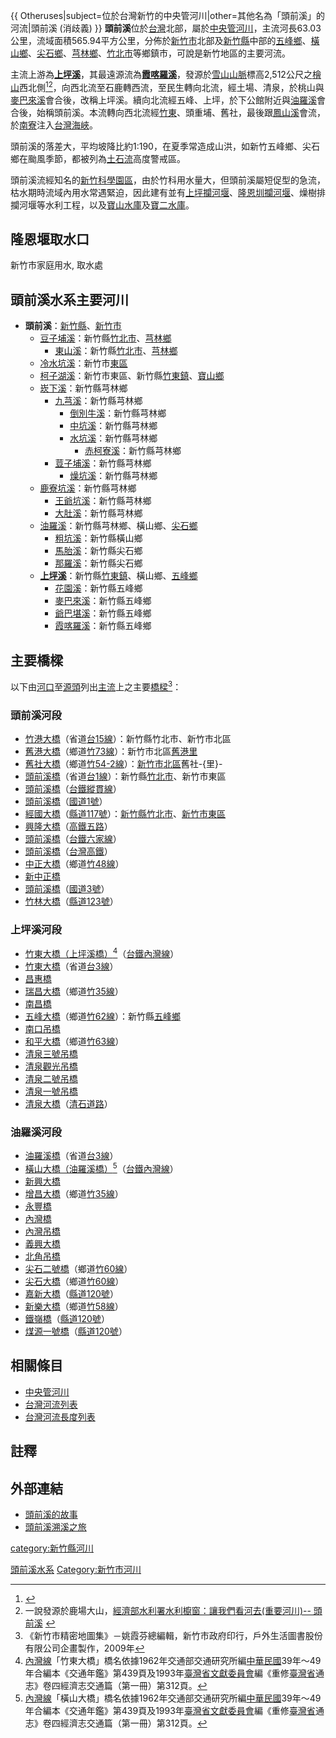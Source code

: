 {{ Otheruses|subject=位於台灣新竹的中央管河川|other=其他名為「頭前溪」的河流|頭前溪 (消歧義) }}
{{Infobox river
| river_name = 頭前溪
| image_name = 舊港大橋與白地橋.jpg
| image_size = 280px
| caption    = [[舊港大橋|舊港大橋]]與白地橋
| origin     = [[檜山_(新竹苗栗)|檜山]]<ref name="台灣山岳"/>
| mouth      = [[台灣海峽|台灣海峽]]（[[南寮|南寮]]）
| mouth_lat_d = 24
| mouth_lat_m = 51
| mouth_lat_s = 07
| mouth_lat_NS = N
| mouth_long_d = 120
| mouth_long_m = 55
| mouth_long_s = 48
| mouth_long_EW = E
| progression = 
| basin_countries = {{ROC}}
| location   = [[新竹縣|新竹縣]]，[[新竹市|新竹市]]
| length     = {{convert|63.03|km|0|}}
| elevation  = {{convert|2,512|m|0|}}
| mouth_elevation = {{convert|0|m|0|}}
| discharge  = {{convert|22|m3/s|0|}}
| watershed  = {{convert|565.94|km2|0|}}
| left_tribs = [[上坪溪|上坪溪]]
| right_tribs = [[油羅溪|油羅溪]]
}}
'''頭前溪'''位於[[台灣|台灣]]北部，屬於[[中央管河川|中央管河川]]，主流河長63.03公里，流域面積565.94平方公里，分佈於[[新竹市|新竹市]]北部及[[新竹縣|新竹縣]]中部的[[五峰鄉_(台灣)|五峰鄉]]、[[橫山鄉_(台灣)|橫山鄉]]、[[尖石鄉|尖石鄉]]、[[芎林鄉|芎林鄉]]、[[竹北市|竹北市]]等鄉鎮市，可說是新竹地區的主要河流。

主流上游為'''[[上坪溪|上坪溪]]'''，其最遠源流為'''[[霞喀羅溪|霞喀羅溪]]'''，發源於[[雪山山脈|雪山山脈]]標高2,512公尺之[[檜山_(新竹苗栗)|檜山]]西北側<ref name="台灣山岳">{{Cite web |url=http://www.twmount.com.tw/content/Content-Detail.aspx?seri=3819&issue=112 |title=〈蜿蜒切割＊湧動水勢力〉，《台灣山岳》，第112期  第64頁 |access-date=2016-06-15 |archive-date=2021-02-10 |archive-url=https://web.archive.org/web/20210210092358/http://www.twmount.com.tw/content/Content-Detail.aspx?seri=3819&issue=112 |dead-url=no }}</ref><ref>一說發源於鹿場大山，[http://www.wra.gov.tw/ct.asp?xItem=14300&CtNode=4351 經濟部水利署水利櫥窗：讓我們看河去(重要河川)-- 頭前溪] {{webarchive|url=https://web.archive.org/web/20080331074614/http://www.wra.gov.tw/ct.asp?xItem=14300&CtNode=4351 |date=2008-03-31 }}</ref>，向西北流至石鹿轉西流，至民生轉向北流，經土場、清泉，於桃山與[[麥巴來溪|麥巴來溪]]會合後，改稱上坪溪。續向北流經五峰、上坪，於下公館附近與[[油羅溪|油羅溪]]會合後，始稱頭前溪。本流轉向西北流經[[竹東鎮|竹東]]、頭重埔、舊社，最後跟[[鳳山溪|鳳山溪]]會流，於[[南寮|南寮]]注入[[台灣海峽|台灣海峽]]。

頭前溪的落差大，平均坡降比約1:190，在夏季常造成山洪，如新竹五峰鄉、尖石鄉在颱風季節，都被列為[[土石流|土石流]]高度警戒區。

頭前溪流經知名的[[新竹科學園區|新竹科學園區]]，由於竹科用水量大，但頭前溪屬短促型的急流，枯水期時流域內用水常遇緊迫，因此建有並有[[上坪攔河堰|上坪攔河堰]]、[[隆恩堰|隆恩圳攔河堰]]、燥樹排攔河堰等水利工程，以及[[寶山水庫|寶山水庫]]及[[寶二水庫|寶二水庫]]。

==隆恩堰取水口==
新竹市家庭用水, 取水處
==頭前溪水系主要河川==
*'''頭前溪'''：[[新竹縣|新竹縣]]、[[新竹市|新竹市]]
**[[豆子埔溪|豆子埔溪]]：新竹縣[[竹北市|竹北市]]、[[芎林鄉|芎林鄉]]
***[[東山溪|東山溪]]：新竹縣[[竹北市|竹北市]]、[[芎林鄉|芎林鄉]]
**[[冷水坑溪|冷水坑溪]]：新竹市[[東區_(新竹市)|東區]]
**[[柯子湖溪|柯子湖溪]]：新竹市東區、新竹縣[[竹東鎮|竹東鎮]]、[[寶山鄉_(台灣)|寶山鄉]]
**[[崁下溪|崁下溪]]：新竹縣芎林鄉
***[[九芎溪|九芎溪]]：新竹縣芎林鄉
****[[倒別牛溪|倒別牛溪]]：新竹縣芎林鄉
****[[中坑溪|中坑溪]]：新竹縣芎林鄉
****[[水坑溪|水坑溪]]：新竹縣芎林鄉
*****[[赤柯寮溪|赤柯寮溪]]：新竹縣芎林鄉
***[[荳子埔溪|荳子埔溪]]：新竹縣芎林鄉
****[[燥坑溪|燥坑溪]]：新竹縣芎林鄉
**[[鹿寮坑溪|鹿寮坑溪]]：新竹縣芎林鄉
***[[王爺坑溪|王爺坑溪]]：新竹縣芎林鄉
***[[大肚溪_(新竹縣)|大肚溪]]：新竹縣芎林鄉
**[[油羅溪|油羅溪]]：新竹縣芎林鄉、橫山鄉、[[尖石鄉|尖石鄉]]
***[[粗坑溪|粗坑溪]]：新竹縣橫山鄉
***[[馬胎溪|馬胎溪]]：新竹縣尖石鄉
***[[那羅溪|那羅溪]]：新竹縣尖石鄉
**'''[[上坪溪|上坪溪]]'''：新竹縣[[竹東鎮|竹東鎮]]、橫山鄉、[[五峰鄉_(台灣)|五峰鄉]]
***[[花園溪|花園溪]]：新竹縣五峰鄉
***[[麥巴來溪|麥巴來溪]]：新竹縣五峰鄉
***[[爺巴堪溪|爺巴堪溪]]：新竹縣五峰鄉
***[[霞喀羅溪|霞喀羅溪]]：新竹縣五峰鄉

== 主要橋樑 ==
以下由[[河口|河口]]至[[源頭|源頭]]列出[[主流|主流]]上之主要[[橋樑|橋樑]]<ref name="atlas">《新竹市精密地圖集》－姚霞芬總編輯，新竹市政府印行，戶外生活圖書股份有限公司企畫製作，2009年</ref>：

===頭前溪河段===
*[[竹港大橋|竹港大橋]]（省道[[台15線|台15線]]）：新竹縣竹北市、新竹市北區
*[[舊港大橋|舊港大橋]]（鄉道[[竹73線|竹73線]]）：新竹市北區[[舊港_(新竹)|舊港里]]
*[[舊社大橋|舊社大橋]]（鄉道[[竹54-2線|竹54-2線]]）：[[新竹市|新竹市]][[北區_(新竹市)|北區]]舊社-{里}-
*[[頭前溪橋_(台1線)|頭前溪橋]]（省道[[台1線|台1線]]）：新竹縣[[竹北市|竹北市]]、新竹市東區
*[[頭前溪橋|頭前溪橋]]（[[台鐵|台鐵]][[縱貫線_(鐵路)|縱貫線]]）
*[[頭前溪橋_(國道1號)|頭前溪橋]]（[[中山高速公路|國道1號]]）
*[[經國大橋|經國大橋]]（[[縣道117號|縣道117號]]）：[[新竹縣|新竹縣]][[竹北市|竹北市]]、[[新竹市|新竹市]][[東區_(新竹市)|東區]]
*[[興隆大橋|興隆大橋]]（[[高鐵五路|高鐵五路]]）
*[[頭前溪橋_(六家線)|頭前溪橋]]（[[台鐵|台鐵]][[六家線|六家線]]）
*[[頭前溪橋_(高鐵)|頭前溪橋]]（[[台灣高鐵|台灣高鐵]]）
*[[中正大橋|中正大橋]]（鄉道[[竹48線|竹48線]]）
*[[新中正橋|新中正橋]]
*[[頭前溪橋_(國道3號)|頭前溪橋]]（[[福爾摩沙高速公路|國道3號]]）
*[[竹林大橋|竹林大橋]]（[[縣道123號|縣道123號]]）

===上坪溪河段===
*[[竹東大橋（上坪溪橋）|竹東大橋（上坪溪橋）]]<ref>[[內灣線|內灣線]]「竹東大橋」橋名依據1962年交通部交通研究所編[[中華民國|中華民國]]39年～49年合編本《交通年鑑》第439頁及1993年[[臺灣省文獻委員會|臺灣省文獻委員會]]編《重修[[臺灣省|臺灣省]]通志》卷四經濟志交通篇（第一冊）第312頁。</ref>（[[台鐵|台鐵]][[內灣線|內灣線]]）
*[[竹東大橋|竹東大橋]]（省道[[台3線|台3線]]）
*[[昌惠橋|昌惠橋]]
*[[瑞昌大橋|瑞昌大橋]]（鄉道[[竹35線|竹35線]]）
*[[南昌橋|南昌橋]]
*[[五峰大橋|五峰大橋]]（鄉道[[竹62線|竹62線]]）：新竹縣[[五峰鄉_(台灣)|五峰鄉]]
*[[南口吊橋|南口吊橋]]
*[[和平大橋|和平大橋]]（鄉道[[竹63線|竹63線]]）
*[[清泉三號吊橋|清泉三號吊橋]]
*[[清泉觀光吊橋|清泉觀光吊橋]]
*[[清泉二號吊橋|清泉二號吊橋]]
*[[清泉一號吊橋|清泉一號吊橋]]
*[[清泉大橋|清泉大橋]]（[[清石道路|清石道路]]）

===油羅溪河段===
*[[油羅溪橋|油羅溪橋]]（省道[[台3線|台3線]]）
*[[橫山大橋（油羅溪橋）|橫山大橋（油羅溪橋）]]<ref>[[內灣線|內灣線]]「橫山大橋」橋名依據1962年交通部交通研究所編[[中華民國|中華民國]]39年～49年合編本《交通年鑑》第439頁及1993年[[臺灣省文獻委員會|臺灣省文獻委員會]]編《重修[[臺灣省|臺灣省]]通志》卷四經濟志交通篇（第一冊）第312頁。</ref>（[[台鐵|台鐵]][[內灣線|內灣線]]）
*[[新興大橋|新興大橋]]
*[[增昌大橋|增昌大橋]]（鄉道[[竹35線|竹35線]]）
*[[永豐橋|永豐橋]]
*[[內灣橋|內灣橋]]
*[[內灣吊橋|內灣吊橋]]
*[[義興大橋|義興大橋]]
*[[北角吊橋|北角吊橋]]
*[[尖石二號橋|尖石二號橋]]（鄉道[[竹60線|竹60線]]）
*[[尖石大橋|尖石大橋]]（鄉道[[竹60線|竹60線]]）
*[[嘉新大橋|嘉新大橋]]（[[縣道120號|縣道120號]]）
*[[新樂大橋|新樂大橋]]（鄉道[[竹58線|竹58線]]）
*[[鐵嶺橋|鐵嶺橋]]（[[縣道120號|縣道120號]]）
*[[煤源一號橋|煤源一號橋]]（[[縣道120號|縣道120號]]）


==相關條目==
*[[中央管河川|中央管河川]]
*[[台灣河流列表|台灣河流列表]]
*[[台灣河流長度列表|台灣河流長度列表]]

==註釋==
<div class="references-small">
<references />
</div>

==外部連結==
*[https://web.archive.org/web/20071025154712/http://www.wra02.gov.tw/river2.asp 頭前溪的故事]
*[https://web.archive.org/web/20061223223617/http://homepage.mac.com/pblandnet/blogwavestudio/LH20050220192253/LHA20050801191447/index.html 頭前溪溯溪之旅]

{{台灣河流}}
[[Category:頭前溪水系|頭前溪水系]]
[[category:新竹縣河川|category:新竹縣河川]]
[[Category:新竹市河川|Category:新竹市河川]]